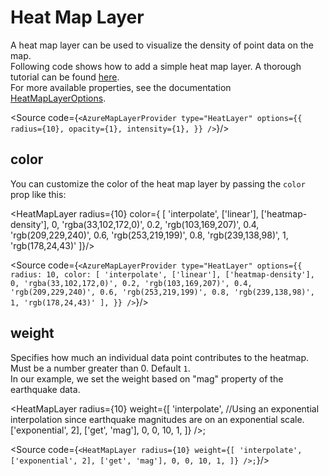 

<Meta title="Data Visualization/Heat Map Layer"/>

# Heat Map Layer

A heat map layer can be used to visualize the density of point data on the map.<br/>
Following code shows how to add a simple heat map layer. A thorough tutorial can be found [here](https://learn.microsoft.com/en-us/azure/azure-maps/map-add-heat-map-layer).<br/>
For more available properties, see the documentation [HeatMapLayerOptions](https://learn.microsoft.com/en-us/javascript/api/azure-maps-control/atlas.heatmaplayeroptions?view=azure-maps-typescript-latest).   

<HeatMapLayer radius={10}/>

<Source code={`
<AzureMapLayerProvider
    type="HeatLayer"
    options={{
        radius={10},
        opacity={1},
        intensity={1},
    }}
/>
`}/>

## color
You can customize the color of the heat map layer by passing the `color` prop like this: <br/>

<HeatMapLayer 
    radius={10}
    color={ [
                'interpolate',
                ['linear'],
                ['heatmap-density'],
                0, 'rgba(33,102,172,0)',
                0.2, 'rgb(103,169,207)',
                0.4, 'rgb(209,229,240)',
                0.6, 'rgb(253,219,199)',
                0.8, 'rgb(239,138,98)',
                1, 'rgb(178,24,43)'
            ]}/>

<Source code={`
<AzureMapLayerProvider
    type="HeatLayer"
    options={{
        radius: 10,
        color: [
                'interpolate',
                ['linear'],
                ['heatmap-density'],
                0, 'rgba(33,102,172,0)',
                0.2, 'rgb(103,169,207)',
                0.4, 'rgb(209,229,240)',
                0.6, 'rgb(253,219,199)',
                0.8, 'rgb(239,138,98)',
                1, 'rgb(178,24,43)'
            ],
    }}
/>
`}/>

## weight
Specifies how much an individual data point contributes to the heatmap. <br/>
Must be a number greater than 0. Default `1`.<br/>
In our example, we set the weight based on "mag" property of the earthquake data. <br/>

<HeatMapLayer
  radius={10}
  weight={[
    'interpolate',
    //Using an exponential interpolation since earthquake magnitudes are on an exponential scale.
    ['exponential', 2],
    ['get', 'mag'],
    0,
    0,
    10,
    1,
  ]}
/>;

<Source code={`
<HeatMapLayer
    radius={10}
    weight={[
        'interpolate',
        ['exponential', 2],
        ['get', 'mag'],
        0,
        0,
        10,
        1,
    ]}
/>;
`}/>


